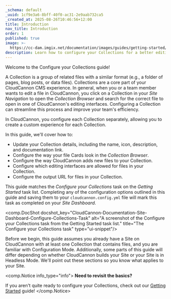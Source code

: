 ```yaml
---
_schema: default
_uuid: 1cf9e3a6-8bff-40f0-ac31-2e9aab732ca5
_created_at: 2025-08-26T10:46:56+12:00
title: Introduction
nav_title: Introduction
order: 1
published: true
image: >-
  https://cc-dam.imgix.net/documentation/images/guides/getting-started/guide-thumbnails/CloudCannon-Getting-Started-Thumbnail-Universal.png
description: Learn how to configure your Collections for a better editing experience.
---
```

Welcome to the Configure your Collections guide!

A Collection is a group of related files with a similar format (e.g., a folder of pages, blog posts, or data files). Collections are a core part of your CloudCannon CMS experience. In general, when you or a team member wants to edit a file in CloudCannon, you click on a Collection in your *Site Navigation* to open the *Collection Browser* and search for the correct file to open in one of CloudCannon's editing interfaces. Configuring a Collection can streamline this process and improve your team's efficiency.

In CloudCannon, you configure each Collection separately, allowing you to create a custom experience for each Collection.

In this guide, we'll cover how to:

* Update your Collection details, including the name, icon, description, and documentation link.
* Configure the way your file Cards look in the *Collection Browser*.
* Configure the way CloudCannon adds new files to your Collection.
* Configure which editing interfaces are allowed for files in your Collection.
* Configure the output URL for files in your Collection.

This guide matches the *Configure your Collections* task on the *Getting Started* task list. Completing any of the configuration options outlined in this guide and saving them to your `cloudcannon.config.yml` file will mark this task as completed on your *Site Dashboard*.

<comp.DocShot docshot_key="CloudCannon-Documentation-Site-Dashboard-Configure-Collections-Task" alt="A screenshot of the Configure your Collections task from the Getting Started task list." title="The Configure your Collections task" type="ui-snippet"/>

Before we begin, this guide assumes you already have a Site on CloudCannon with at least one Collection that contains files, and you are familiar with Configuration Mode. Additionally, some parts of this guide will differ depending on whether CloudCannon builds your Site or your Site is in Headless Mode. We'll point out these sections so you know what applies to your Site.

<comp.Notice info_type="info">
  **Need to revisit the basics?**

  If you aren't quite ready to configure your Collections, check out our [Getting Started](/documentation/guides/getting-started/) guide!
</comp.Notice>